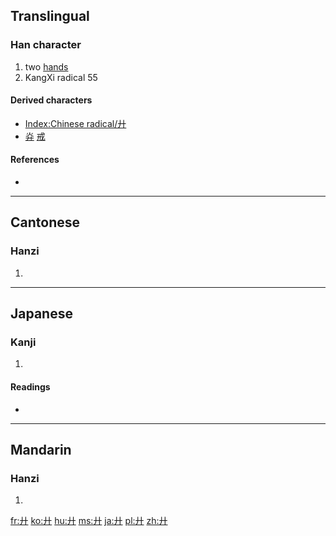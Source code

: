 {{also|廿}}
==Translingual==

===Han character===
{{Han char|rn=55|rad=廾|as=00|sn=3|four=4400<sub>0</sub>|canj=十十 (JJ), XX十十 (XXJJ)}}

# two [[hand]]s
# KangXi radical 55

====Derived characters====
* [[Index:Chinese radical/廾]]
* [[灷]] [[戒]]

====References====
* {{Han ref|kx=0353.080|dkj=09583|dj=0668.070|hdz=10513.110|uh=5EFE|ud=24318|bh=A47B|bd=42107}}

----

==Cantonese==

===Hanzi===
{{yue-hanzi|jyut=|y=gung2}}

# {{defn|Cantonese|sort=廾00}}

----

==Japanese==

===Kanji===
{{ja-kanji|grade=|rs=廾00}}

# {{defn|Japanese|sort=廾00}}

====Readings====
* {{ja-readings|on=[[きょう]] (kyō), [[く]] (ku)|kun=[[ささげる]] (sasageru)}}

----

==Mandarin==

===Hanzi===
{{cmn-hanzi|pin=[[gòng]] ([[gong4]])|wg=kung<sup>4</sup>}}

# {{defn|Mandarin|sort=廾00}}

[[fr:廾]]
[[ko:廾]]
[[hu:廾]]
[[ms:廾]]
[[ja:廾]]
[[pl:廾]]
[[zh:廾]]
